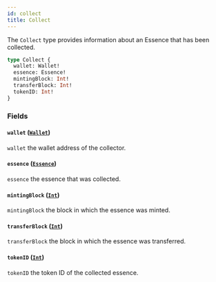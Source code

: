 ```yaml
---
id: collect
title: Collect
---
```



The `Collect` type provides information about an Essence that has been collected.

```graphql
type Collect {
  wallet: Wallet!
  essence: Essence!
  mintingBlock: Int!
  transferBlock: Int!
  tokenID: Int!
}
```


### Fields

#### `wallet` ([`Wallet`](/cyberconnect/reference/objects/wallet))

`wallet` the wallet address of the collector.


#### `essence` ([`Essence`](/cyberconnect/reference/objects/essence))

`essence` the essence that was collected.


#### `mintingBlock` ([`Int`](/cyberconnect/reference/scalars/int))

`mintingBlock` the block in which the essence was minted.


#### `transferBlock` ([`Int`](/cyberconnect/reference/scalars/int))

`transferBlock` the block in which the essence was transferred.


#### `tokenID` ([`Int`](/cyberconnect/reference/scalars/int))

`tokenID` the token ID of the collected essence.




